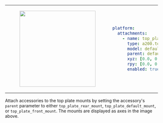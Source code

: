 <table>
<tr>
<td>
<center>
<figure>
    <img src={require("./img/top_plate_default.png").default} width="250" />
</figure>
</center>
</td>
<td>

```yaml
platform:
  attachments:
    - name: top_plate
      type: a200.top_plate
      model: default
      parent: default_mount
      xyz: [0.0, 0.0, 0.0]
      rpy: [0.0, 0.0, 0.0]
      enabled: true
```

</td>
</tr>
</table>

Attach accessories to the top plate mounts by setting the accessory's `parent` parameter to either `top_plate_rear_mount`, `top_plate_default_mount`, or `top_plate_front_mount`. The mounts are displayed as axes in the image above.
